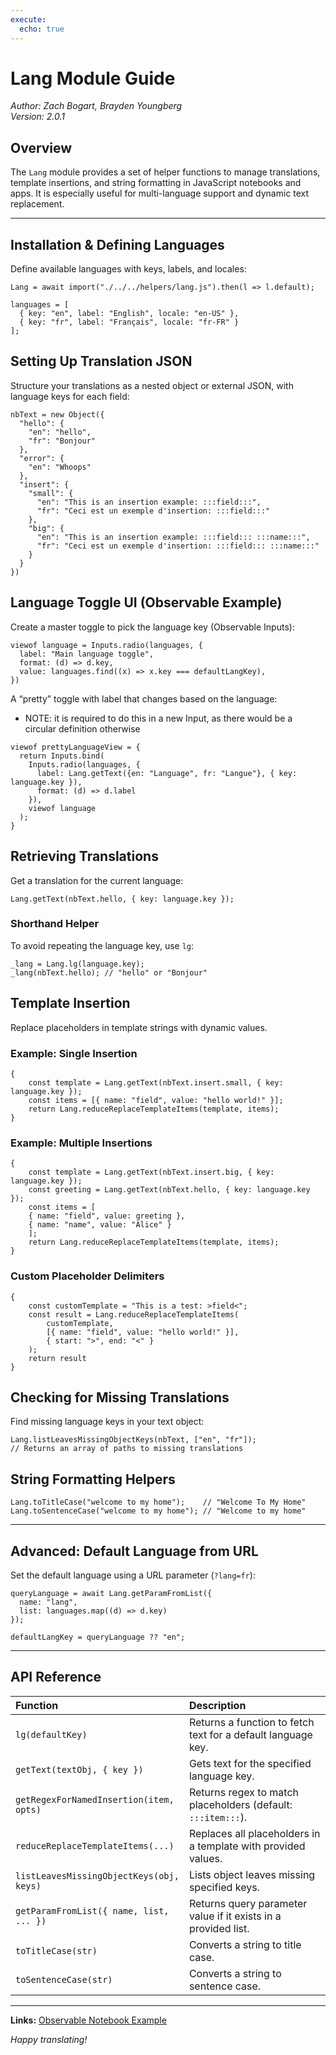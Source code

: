 ```yaml
---
execute: 
  echo: true
---
```




# Lang Module Guide

_Author: Zach Bogart, Brayden Youngberg_  
_Version: 2.0.1_

## Overview

The `Lang` module provides a set of helper functions to manage translations, template insertions, and string formatting in JavaScript notebooks and apps. It is especially useful for multi-language support and dynamic text replacement.

---

## Installation & Defining Languages

Define available languages with keys, labels, and locales:
```ojs
Lang = await import("./../../helpers/lang.js").then(l => l.default);

languages = [
  { key: "en", label: "English", locale: "en-US" },
  { key: "fr", label: "Français", locale: "fr-FR" }
];
```

## Setting Up Translation JSON

Structure your translations as a nested object or external JSON, with language keys for each field:

```ojs
nbText = new Object({
  "hello": {
    "en": "hello",
    "fr": "Bonjour"
  },
  "error": {
    "en": "Whoops"
  },
  "insert": {
    "small": {
      "en": "This is an insertion example: :::field:::",
      "fr": "Ceci est un exemple d'insertion: :::field:::"
    },
    "big": {
      "en": "This is an insertion example: :::field::: :::name:::",
      "fr": "Ceci est un exemple d'insertion: :::field::: :::name:::"
    }
  }
})
```

## Language Toggle UI (Observable Example)

Create a master toggle to pick the language key (Observable Inputs):

```ojs
viewof language = Inputs.radio(languages, {
  label: "Main language toggle",
  format: (d) => d.key,
  value: languages.find((x) => x.key === defaultLangKey),
})
```

A "pretty" toggle with label that changes based on the language:

 - NOTE: it is required to do this in a new Input, as there would be a circular definition otherwise

```ojs
viewof prettyLanguageView = {
  return Inputs.bind(
    Inputs.radio(languages, {
      label: Lang.getText({en: "Language", fr: "Langue"}, { key: language.key }),
      format: (d) => d.label
    }),
    viewof language
  );
}
```


## Retrieving Translations

Get a translation for the current language:

```ojs
Lang.getText(nbText.hello, { key: language.key });
```

### Shorthand Helper

To avoid repeating the language key, use `lg`:

```ojs
_lang = Lang.lg(language.key);
_lang(nbText.hello); // "hello" or "Bonjour"
```


## Template Insertion

Replace placeholders in template strings with dynamic values.

### Example: Single Insertion

```ojs
{
    const template = Lang.getText(nbText.insert.small, { key: language.key });
    const items = [{ name: "field", value: "hello world!" }];
    return Lang.reduceReplaceTemplateItems(template, items);
}
```


### Example: Multiple Insertions

```ojs
{
    const template = Lang.getText(nbText.insert.big, { key: language.key });
    const greeting = Lang.getText(nbText.hello, { key: language.key });
    const items = [
    { name: "field", value: greeting },
    { name: "name", value: "Alice" }
    ];
    return Lang.reduceReplaceTemplateItems(template, items);
}
```


### Custom Placeholder Delimiters

```ojs
{
    const customTemplate = "This is a test: >field<";
    const result = Lang.reduceReplaceTemplateItems(
        customTemplate,
        [{ name: "field", value: "hello world!" }],
        { start: ">", end: "<" }
    );
    return result
}
```

## Checking for Missing Translations

Find missing language keys in your text object:

```ojs

Lang.listLeavesMissingObjectKeys(nbText, ["en", "fr"]);
// Returns an array of paths to missing translations
```

## String Formatting Helpers

```ojs
Lang.toTitleCase("welcome to my home");    // "Welcome To My Home"
Lang.toSentenceCase("welcome to my home"); // "Welcome to my home"
```


---

## Advanced: Default Language from URL

Set the default language using a URL parameter (`?lang=fr`):

```ojs

queryLanguage = await Lang.getParamFromList({
  name: "lang",
  list: languages.map((d) => d.key)
});

defaultLangKey = queryLanguage ?? "en";
```


---

## API Reference

| Function | Description |
| :-- | :-- |
| `lg(defaultKey)` | Returns a function to fetch text for a default language key. |
| `getText(textObj, { key })` | Gets text for the specified language key. |
| `getRegexForNamedInsertion(item, opts)` | Returns regex to match placeholders (default: `:::item:::`). |
| `reduceReplaceTemplateItems(...)` | Replaces all placeholders in a template with provided values. |
| `listLeavesMissingObjectKeys(obj, keys)` | Lists object leaves missing specified keys. |
| `getParamFromList({ name, list, ... })` | Returns query parameter value if it exists in a provided list. |
| `toTitleCase(str)` | Converts a string to title case. |
| `toSentenceCase(str)` | Converts a string to sentence case. |

---

**Links:**
[Observable Notebook Example](https://observablehq.com/d/7d46679f7d0d917e?lang=fr)

*Happy translating!*